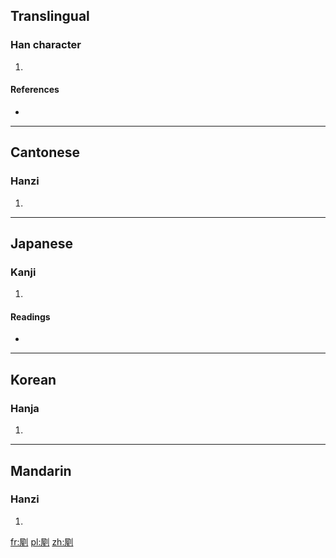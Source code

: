 ==Translingual==

===Han character===
{{Han char|rn=18|rad=刀|as=09|sn=11|four=7220<sub>0</sub>|canj=尸土中弓 (SGLN)|ids=⿰[[屋]][[刂]]}}

# {{defn|Han|sort=刀09}}

====References====
* {{Han ref|kx=0142.180|dkj=02092|dj=0322.040|hdz=10349.090|uh=526D|ud=21101|bh=D46A|bd=54378}}

----

==Cantonese==

===Hanzi===
{{yue-hanzi|jyut=|y=uk1}}

# {{defn|lang=yue|sort=刀09}}

----

==Japanese==

===Kanji===
{{ja-kanji|grade=|rs=刀09}}

# {{defn|lang=ja|sort=刀09}} <!-- line may be deleted if/when POS headers are added -->

====Readings====
* {{ja-readings|on=[[おく]] (oku), [[あく]] (aku)|kun=[[つみする]] (tsumisuru)}}

----

==Korean==

===Hanja===
{{ko-hanja|hangeul=[[옥]], [[악]]|rv=ok, ak|mr=ok, ak}}

# {{defn|lang=ko|sort=刀09}}

----

==Mandarin==

===Hanzi===
{{cmn-hanzi|pin=[[chuāng]] ([[chuang1]]), [[wū]] ([[wu1]])|wg=ch'uang<sup>1</sup>, wu<sup>1</sup>}}

# {{defn|lang=cmn|sort=刀09}}

[[fr:剭]]
[[pl:剭]]
[[zh:剭]]